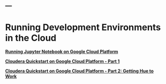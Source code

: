 ---
---

<link rel="stylesheet" href="styles.css" type="text/css">


<h1>Running Development Environments in the Cloud</h1>


__[Running Jupyter Notebook on Google Cloud Platform](./Jupyter_Notebook_on_GCloud.html)__

__[Cloudera Quickstart on Google Cloud Platform - Part 1](ClouderaOnGCP.html)__

__[Cloudera Quickstart on Google Cloud Platform - Part 2: Getting Hue to Work](ClouderaOnGCP-2.html)__

